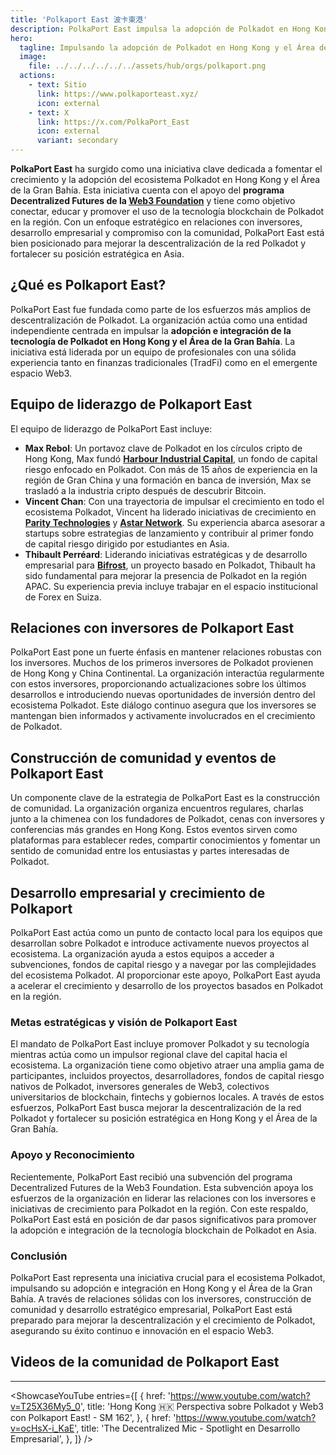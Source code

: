 ```yaml
---
title: 'Polkaport East 波卡東港'
description: PolkaPort East impulsa la adopción de Polkadot en Hong Kong, fomentando el crecimiento de la comunidad y las relaciones con inversores para el ecosistema descentralizado.
hero:
  tagline: Impulsando la adopción de Polkadot en Hong Kong y el Área de la Gran Bahía.
  image: 
    file: ../../../../../../assets/hub/orgs/polkaport.png
  actions:
    - text: Sitio
      link: https://www.polkaporteast.xyz/
      icon: external
    - text: X
      link: https://x.com/PolkaPort_East
      icon: external
      variant: secondary
---
```



**PolkaPort East** ha surgido como una iniciativa clave dedicada a fomentar el crecimiento y la adopción del ecosistema Polkadot en Hong Kong y el Área de la Gran Bahía. 
Esta iniciativa cuenta con el apoyo del **programa Decentralized Futures de la [Web3 Foundation](https://dablock.com/ecosystem/web3-foundation/)** y tiene como objetivo conectar, educar y promover el uso de la tecnología blockchain de Polkadot en la región. 
Con un enfoque estratégico en relaciones con inversores, desarrollo empresarial y compromiso con la comunidad, PolkaPort East está bien posicionado para mejorar la descentralización de la red Polkadot y fortalecer su posición estratégica en Asia.

## ¿Qué es Polkaport East?
PolkaPort East fue fundada como parte de los esfuerzos más amplios de descentralización de Polkadot. La organización actúa como una entidad independiente centrada en impulsar la **adopción e integración de la tecnología de Polkadot en Hong Kong y el Área de la Gran Bahía**. La iniciativa está liderada por un equipo de profesionales con una sólida experiencia tanto en finanzas tradicionales (TradFi) como en el emergente espacio Web3.

## Equipo de liderazgo de Polkaport East
El equipo de liderazgo de PolkaPort East incluye:
- **Max Rebol**: Un portavoz clave de Polkadot en los círculos cripto de Hong Kong, Max fundó [**Harbour Industrial Capital**](https://dablock.com/ecosystem/harbour-industrial-capital/), un fondo de capital riesgo enfocado en Polkadot. Con más de 15 años de experiencia en la región de Gran China y una formación en banca de inversión, Max se trasladó a la industria cripto después de descubrir Bitcoin.
- **Vincent Chan**: Con una trayectoria de impulsar el crecimiento en todo el ecosistema Polkadot, Vincent ha liderado iniciativas de crecimiento en [**Parity Technologies**](https://dablock.com/ecosystem/parity-technologies/) y [**Astar Network**](https://dablock.com/dapps/astar-network/). Su experiencia abarca asesorar a startups sobre estrategias de lanzamiento y contribuir al primer fondo de capital riesgo dirigido por estudiantes en Asia.
- **Thibault Perréard**: Liderando iniciativas estratégicas y de desarrollo empresarial para [**Bifrost**](https://dablock.com/dapps/bifrost/), un proyecto basado en Polkadot, Thibault ha sido fundamental para mejorar la presencia de Polkadot en la región APAC. Su experiencia previa incluye trabajar en el espacio institucional de Forex en Suiza.

## Relaciones con inversores de Polkaport East
PolkaPort East pone un fuerte énfasis en mantener relaciones robustas con los inversores. Muchos de los primeros inversores de Polkadot provienen de Hong Kong y China Continental. La organización interactúa regularmente con estos inversores, proporcionando actualizaciones sobre los últimos desarrollos e introduciendo nuevas oportunidades de inversión dentro del ecosistema Polkadot. Este diálogo continuo asegura que los inversores se mantengan bien informados y activamente involucrados en el crecimiento de Polkadot.

## Construcción de comunidad y eventos de Polkaport East
Un componente clave de la estrategia de PolkaPort East es la construcción de comunidad. La organización organiza encuentros regulares, charlas junto a la chimenea con los fundadores de Polkadot, cenas con inversores y conferencias más grandes en Hong Kong. Estos eventos sirven como plataformas para establecer redes, compartir conocimientos y fomentar un sentido de comunidad entre los entusiastas y partes interesadas de Polkadot.

## Desarrollo empresarial y crecimiento de Polkaport
PolkaPort East actúa como un punto de contacto local para los equipos que desarrollan sobre Polkadot e introduce activamente nuevos proyectos al ecosistema. La organización ayuda a estos equipos a acceder a subvenciones, fondos de capital riesgo y a navegar por las complejidades del ecosistema Polkadot. Al proporcionar este apoyo, PolkaPort East ayuda a acelerar el crecimiento y desarrollo de los proyectos basados en Polkadot en la región.

### Metas estratégicas y visión de Polkaport East
El mandato de PolkaPort East incluye promover Polkadot y su tecnología mientras actúa como un impulsor regional clave del capital hacia el ecosistema. La organización tiene como objetivo atraer una amplia gama de participantes, incluidos proyectos, desarrolladores, fondos de capital riesgo nativos de Polkadot, inversores generales de Web3, colectivos universitarios de blockchain, fintechs y gobiernos locales. A través de estos esfuerzos, PolkaPort East busca mejorar la descentralización de la red Polkadot y fortalecer su posición estratégica en Hong Kong y el Área de la Gran Bahía.

### Apoyo y Reconocimiento
Recientemente, PolkaPort East recibió una subvención del programa Decentralized Futures de la Web3 Foundation. Esta subvención apoya los esfuerzos de la organización en liderar las relaciones con los inversores e iniciativas de crecimiento para Polkadot en la región. Con este respaldo, PolkaPort East está en posición de dar pasos significativos para promover la adopción e integración de la tecnología blockchain de Polkadot en Asia.

### Conclusión
PolkaPort East representa una iniciativa crucial para el ecosistema Polkadot, impulsando su adopción e integración en Hong Kong y el Área de la Gran Bahía. A través de relaciones sólidas con los inversores, construcción de comunidad y desarrollo estratégico empresarial, PolkaPort East está preparado para mejorar la descentralización y el crecimiento de Polkadot, asegurando su éxito continuo e innovación en el espacio Web3.

## Videos de la comunidad de Polkaport East
------------
<ShowcaseYouTube
  entries={[
      {
      href: 'https://www.youtube.com/watch?v=T25X36My5_0',
      title: 'Hong Kong 🇭🇰 Perspectiva sobre Polkadot y Web3 con Polkaport East! - SM 162',
          },
              {
      href: 'https://www.youtube.com/watch?v=ocHsX-i_KaE',
      title: 'The Decentralized Mic - Spotlight en Desarrollo Empresarial',
          },
  ]} />
